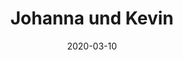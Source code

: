 ---
title: Johanna und Kevin
date: 2020-03-10
image: /images/hochzeitsblog/black/black3.jpg
width: 2000
height: 2000
category: Black
couple_category:
weight: 7303
---